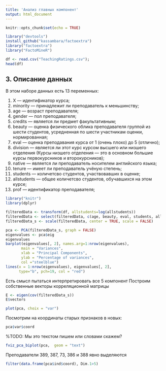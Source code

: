 ```yaml
---
title: 'Анализ главных компонент'
output: html_document
---
```


```r
knitr::opts_chunk$set(echo = TRUE)
```
```r
library("devtools")
install_github("kassambara/factoextra")
library("factoextra")
library("FactoMineR")
```

```r
df <- read.csv("TeachingRatings.csv");
head(df)
```
## 3. Описание данных
В этом наборе данных есть 13 переменных:

1. X --- идентификатор курса;
1. minority --- принадлежит ли преподаватель к меньшинству;
2. age --- возраст преподавателя;
3. gender --- пол преподавателя;
4. credits --- является ли предмет факультативным;
5. beauty --- оценка физического облика преподавателя группой из шести студентов, усредненная по шести участникам оценки, нормированная;
6. eval --- оценка преподавания курса от 1 (очень плохо) до 5 (отлично);
7. division --- является ли этот курс курсом высшего или низшего отделения (Курсы низшего отделения --- это в основном большие курсы первокурсников и второкурсников);
8. native --- является ли преподаватель носителем английского языка;
9. tenure --- имеет ли преподаватель учёную степень;
10. students --- количетсво студентов, участвовавших в оценке;
11. allstudents --- общее количетсво студентов, обучавшихся на этом курсе;
12. prof --- идентификатор преподавателя;

```r
library("knitr")
library(dplyr)

filteredData <- transform(df, allstudents=log(allstudents))
filteredData <- select(filteredData, c(age, beauty, eval, students, allstudents))
filteredData_s <- scale(filteredData, center = TRUE, scale = FALSE)

```


```r
pca <- PCA(filteredData_s, graph = FALSE)
eigenvalues <- pca$eig
eigenvalues
barplot(eigenvalues[, 2], names.arg=1:nrow(eigenvalues), 
       main = "Variances",
       xlab = "Principal Components",
       ylab = "Percentage of variances",
       col ="steelblue")
lines(x = 1:nrow(eigenvalues), eigenvalues[, 2], 
      type="b", pch=19, col = "red")

```
Есть смысл пытаться интерпретировать все 5 компонент
Построим собственные векторы корреляционной матрицы
```r
E <- eigen(cov(filteredData_s))
E$vectors
```
```r
plot(pca, choix = "var")
```

Посмотрим на координаты старых признаков в новых:
```r
pca$var$coord
```
%TODO: Мы это текстом пишем или словами скажем?
```r
fviz_pca_biplot(pca,  geom = "text")
```
Преподаватели 389, 387, 73, 386 и 388 явно выделяются
```r
filter(data.frame(pca$ind$coord), Dim.1>5)
```

